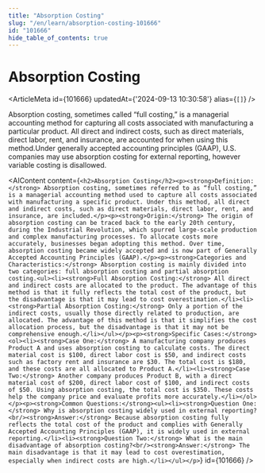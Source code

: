 ```yaml
---
title: "Absorption Costing"
slug: "/en/learn/absorption-costing-101666"
id: "101666"
hide_table_of_contents: true
---
```



# Absorption Costing

<ArticleMeta id={101666} updatedAt={'2024-09-13 10:30:58'} alias={`[]`} />
<div className='border-solid border-b border-t-0 my-4 border-[var(--ifm-color-gray-300)]' />

Absorption costing, sometimes called “full costing,” is a managerial accounting method for capturing all costs associated with manufacturing a particular product. All direct and indirect costs, such as direct materials, direct labor, rent, and insurance, are accounted for when using this method.Under generally accepted accounting principles (GAAP), U.S. companies may use absorption costing for external reporting, however variable costing is disallowed.

<AIContent content={`<h2>Absorption Costing</h2><p><strong>Definition:</strong> Absorption costing, sometimes referred to as “full costing,” is a managerial accounting method used to capture all costs associated with manufacturing a specific product. Under this method, all direct and indirect costs, such as direct materials, direct labor, rent, and insurance, are included.</p><p><strong>Origin:</strong> The origin of absorption costing can be traced back to the early 20th century, during the Industrial Revolution, which spurred large-scale production and complex manufacturing processes. To allocate costs more accurately, businesses began adopting this method. Over time, absorption costing became widely accepted and is now part of Generally Accepted Accounting Principles (GAAP).</p><p><strong>Categories and Characteristics:</strong> Absorption costing is mainly divided into two categories: full absorption costing and partial absorption costing.<ul><li><strong>Full Absorption Costing:</strong> All direct and indirect costs are allocated to the product. The advantage of this method is that it fully reflects the total cost of the product, but the disadvantage is that it may lead to cost overestimation.</li><li><strong>Partial Absorption Costing:</strong> Only a portion of the indirect costs, usually those directly related to production, are allocated. The advantage of this method is that it simplifies the cost allocation process, but the disadvantage is that it may not be comprehensive enough.</li></ul></p><p><strong>Specific Cases:</strong><ol><li><strong>Case One:</strong> A manufacturing company produces Product A and uses absorption costing to calculate costs. The direct material cost is $100, direct labor cost is $50, and indirect costs such as factory rent and insurance are $30. The total cost is $180, and these costs are all allocated to Product A.</li><li><strong>Case Two:</strong> Another company produces Product B, with a direct material cost of $200, direct labor cost of $100, and indirect costs of $50. Using absorption costing, the total cost is $350. These costs help the company price and evaluate profits more accurately.</li></ol></p><p><strong>Common Questions:</strong><ul><li><strong>Question One:</strong> Why is absorption costing widely used in external reporting?<br/><strong>Answer:</strong> Because absorption costing fully reflects the total cost of the product and complies with Generally Accepted Accounting Principles (GAAP), it is widely used in external reporting.</li><li><strong>Question Two:</strong> What is the main disadvantage of absorption costing?<br/><strong>Answer:</strong> The main disadvantage is that it may lead to cost overestimation, especially when indirect costs are high.</li></ul></p>`} id={101666} />
